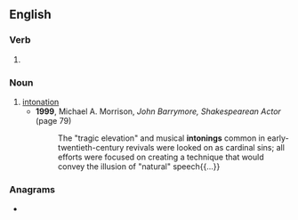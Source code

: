==English==

===Verb===
{{head|en|present participle}}

# {{present participle of|intone|lang=en|nocat=1}}

===Noun===
{{en-noun}}

# [[intonation]]
#* '''1999''', Michael A. Morrison, ''John Barrymore, Shakespearean Actor'' (page 79)
#*: The "tragic elevation" and musical '''intonings''' common in early-twentieth-century revivals were looked on as cardinal sins; all efforts were focused on creating a technique that would convey the illusion of "natural" speech{{...}}

===Anagrams===
* {{anagrams|en|a=giinnnot|gintonin|nointing}}
